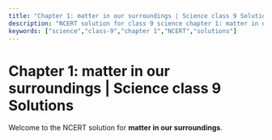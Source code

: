 ```yaml
---
title: "Chapter 1: matter in our surroundings | Science class 9 Solutions"
description: "NCERT solution for class 9 science chapter 1: matter in our surroundings."
keywords: ["science","class-9","chapter 1","NCERT","solutions"]
---
```


# Chapter 1: matter in our surroundings | Science class 9 Solutions

Welcome to the NCERT solution for **matter in our surroundings**.

